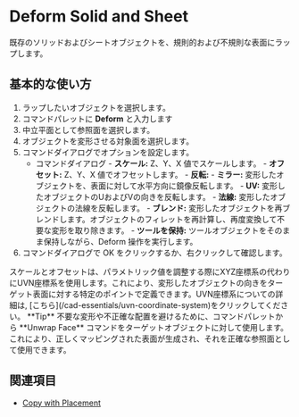 
# Deform Solid and Sheet

<Reference shortcut="" command="Deform" button="" />

既存のソリッドおよびシートオブジェクトを、規則的および不規則な表面にラップします。

## 基本的な使い方

1. ラップしたいオブジェクトを選択します。
2. コマンドパレットに **Deform** と入力します
3. 中立平面として参照面を選択します。
4. オブジェクトを変形させる対象面を選択します。
5. コマンドダイアログでオプションを設定します。
    - <Kst>コマンドダイアログ</Kst>
          - **スケール:** Z、Y、X 値でスケールします。
          - **オフセット:** Z、Y、X 値でオフセットします。
          - **反転:** 
                - **ミラー:** 変形したオブジェクトを、表面に対して水平方向に鏡像反転します。
                - **UV:** 変形したオブジェクトのUおよびVの向きを反転します。
                - **法線:** 変形したオブジェクトの法線を反転します。
          - **ブレンド:** 変形したオブジェクトを再ブレンドします。オブジェクトのフィレットを再計算し、再度変換して不要な変形を取り除きます。
          - **ツールを保持:** ツールオブジェクトをそのまま保持しながら、Deform 操作を実行します。
6. コマンドダイアログで OK をクリックするか、右クリックして確認します。

<VideoPlayer fileName="deform-solid"/>
<VideoPlayer fileName="deform-solid-reblend"/>

<Callout type="info" emoji="ℹ️">
スケールとオフセットは、パラメトリック値を調整する際にXYZ座標系の代わりにUVN座標系を使用します。これにより、変形したオブジェクトの向きをターゲット表面に対する特定のポイントで定義できます。UVN座標系についての詳細は, [こちら](/cad-essentials/uvn-coordinate-system)をクリックしてください。
</Callout>

<Callout type="info" emoji="💡">
      **Tip**
不要な変形や不正確な配置を避けるために、コマンドパレットから **Unwrap Face** コマンドをターゲットオブジェクトに対して使用します。これにより、正しくマッピングされた表面が生成され、それを正確な参照面として使用できます。    
<VideoPlayer fileName="deform-solid-unwrap"/>
</Callout>

## 関連項目
- [Copy with Placement](/common/copy-with-placement)